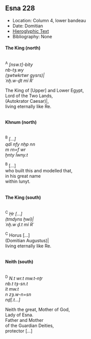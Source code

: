 ## Esna 228 {-}  
  
<style>  
  
  .col2 {  
    columns: 2 320px;         /* number of columns and width in pixels*/  
    -webkit-columns: 2 320px; /* chrome, safari */  
    -moz-columns: 2 320px;    /* firefox */  
    -webkit-column-break-inside: avoid;  
    -page-break-inside: avoid;  
    -break-inside: avoid;  
  }  
  
</style>  

- Location: Column 4, lower bandeau
- Date: Domitian 
- [Hieroglyphic Text](https://www.ifao.egnet.net/uploads/publications/enligne/Temples-Esna003.pdf#page=128){target="_blank"}  
- Bibliography: None

#### The King (north) {-}

<div class="col2">  

^A^ *[nsw.t]-bỉty  *  
*nb-tȝ.wy  *  
*(ȝwtwkrtwr gysrs)|  *  
*ʿnḫ.w-ḏt mỉ Rʿ  *  
  
The King of [Upper] and Lower Egypt,  
Lord of the Two Lands,  
(Autokrator Caesar)|,  
living eternally like Re.

</div>

#### Khnum (north) {-}

<div class="col2">  

^B^ *[...]   *  
*qdỉ nfy nḥp nn  *  
*m rn=f wr  *  
*ḫnty Ỉwny.t  *  
  
^B^ [...]  
who built this and modelled that,  
in his great name  
within Iunyt.

</div>

#### The King (south) {-}

<div class="col2">  

^C^ *Ḥr [...]  *  
*(tmdyns ḫwỉ)|  *  
*ʿnḫ.w ḏ.t mỉ Rʿ  *  
  
^C^ Horus [...]  
(Domitian Augustus)|  
living eternally like Re.

</div>

#### Neith (south) {-}

<div class="col2"> 

^D^ *N.t wr.t mw.t-nṯr  *  
*nb.t tȝ-sn.t  *  
*ỉt mw.t  *  
*n zȝ.w-n=sn  *  
*nḏ[.t...]  *  
   
Neith the great, Mother of God,  
Lady of Esna.  
Father and Mother  
of the Guardian Deities,  
protector [...]


</div>
